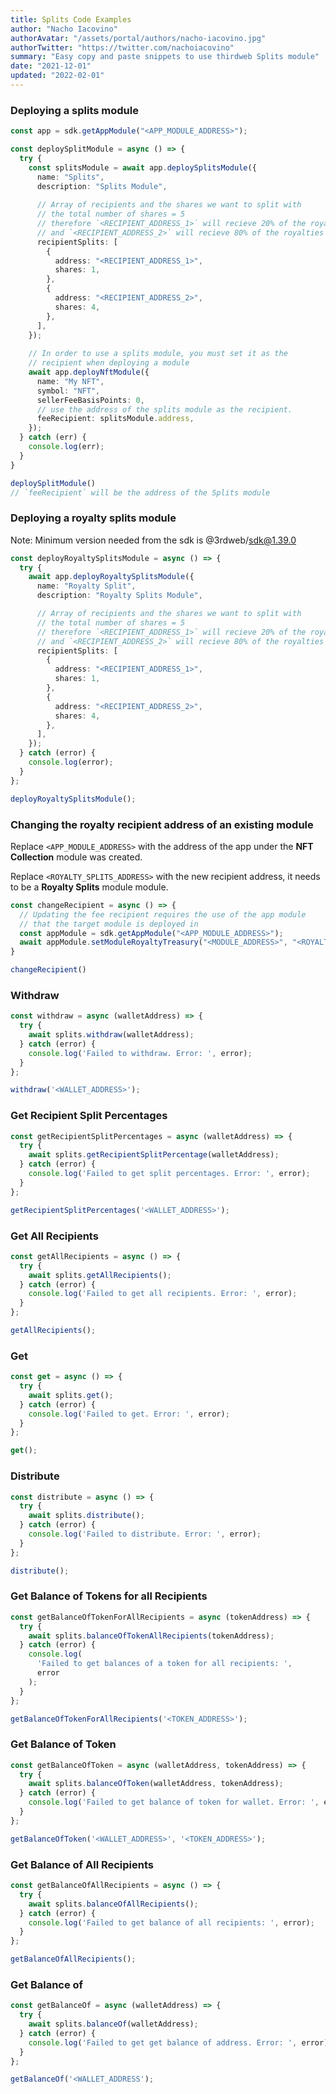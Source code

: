 ```yaml
---
title: Splits Code Examples
author: "Nacho Iacovino"
authorAvatar: "/assets/portal/authors/nacho-iacovino.jpg"
authorTwitter: "https://twitter.com/nachoiacovino"
summary: "Easy copy and paste snippets to use thirdweb Splits module"
date: "2021-12-01"
updated: "2022-02-01"
---
```


### Deploying a splits module

```ts
const app = sdk.getAppModule("<APP_MODULE_ADDRESS>");

const deploySplitModule = async () => {
  try {
    const splitsModule = await app.deploySplitsModule({
      name: "Splits",
      description: "Splits Module",
    
      // Array of recipients and the shares we want to split with
      // the total number of shares = 5
      // therefore `<RECIPIENT_ADDRESS_1>` will recieve 20% of the royalties
      // and `<RECIPIENT_ADDRESS_2>` will recieve 80% of the royalties
      recipientSplits: [
        {
          address: "<RECIPIENT_ADDRESS_1>",
          shares: 1,
        },
        {
          address: "<RECIPIENT_ADDRESS_2>",
          shares: 4,
        },
      ],
    });
    
    // In order to use a splits module, you must set it as the 
    // recipient when deploying a module
    await app.deployNftModule({
      name: "My NFT",
      symbol: "NFT",
      sellerFeeBasisPoints: 0,
      // use the address of the splits module as the recipient.
      feeRecipient: splitsModule.address,
    });
  } catch (err) {
    console.log(err);
  }
}

deploySplitModule()
// `feeRecipient` will be the address of the Splits module
```

### Deploying a royalty splits module

Note: Minimum version needed from the sdk is @3rdweb/sdk@1.39.0

```ts
const deployRoyaltySplitsModule = async () => {
  try {
    await app.deployRoyaltySplitsModule({
      name: "Royalty Split",
      description: "Royalty Splits Module",

      // Array of recipients and the shares we want to split with
      // the total number of shares = 5
      // therefore `<RECIPIENT_ADDRESS_1>` will recieve 20% of the royalties
      // and `<RECIPIENT_ADDRESS_2>` will recieve 80% of the royalties
      recipientSplits: [
        {
          address: "<RECIPIENT_ADDRESS_1>",
          shares: 1,
        },
        {
          address: "<RECIPIENT_ADDRESS_2>",
          shares: 4,
        },
      ],
    });
  } catch (error) {
    console.log(error);
  }
};

deployRoyaltySplitsModule();
```

### Changing the royalty recipient address of an existing module

Replace `<APP_MODULE_ADDRESS>` with the address of the app under the **NFT Collection** module was created.

Replace `<ROYALTY_SPLITS_ADDRESS>` with the new recipient address, it needs to be a **Royalty Splits** module module.

```ts
const changeRecipient = async () => {
  // Updating the fee recipient requires the use of the app module
  // that the target module is deployed in
  const appModule = sdk.getAppModule("<APP_MODULE_ADDRESS>");
  await appModule.setModuleRoyaltyTreasury("<MODULE_ADDRESS>", "<ROYALTY_SPLITS_ADDRESS>");
}

changeRecipient()
```

### Withdraw

```ts
const withdraw = async (walletAddress) => {
  try {
    await splits.withdraw(walletAddress);
  } catch (error) {
    console.log('Failed to withdraw. Error: ', error);
  }
};

withdraw('<WALLET_ADDRESS>');
```

### Get Recipient Split Percentages

```ts
const getRecipientSplitPercentages = async (walletAddress) => {
  try {
    await splits.getRecipientSplitPercentage(walletAddress);
  } catch (error) {
    console.log('Failed to get split percentages. Error: ', error);
  }
};

getRecipientSplitPercentages('<WALLET_ADDRESS>');
```

### Get All Recipients

```ts
const getAllRecipients = async () => {
  try {
    await splits.getAllRecipients();
  } catch (error) {
    console.log('Failed to get all recipients. Error: ', error);
  }
};

getAllRecipients();
```

### Get

```ts
const get = async () => {
  try {
    await splits.get();
  } catch (error) {
    console.log('Failed to get. Error: ', error);
  }
};

get();
```

### Distribute

```ts
const distribute = async () => {
  try {
    await splits.distribute();
  } catch (error) {
    console.log('Failed to distribute. Error: ', error);
  }
};

distribute();
```

### Get Balance of Tokens for all Recipients

```ts
const getBalanceOfTokenForAllRecipients = async (tokenAddress) => {
  try {
    await splits.balanceOfTokenAllRecipients(tokenAddress);
  } catch (error) {
    console.log(
      'Failed to get balances of a token for all recipients: ',
      error
    );
  }
};

getBalanceOfTokenForAllRecipients('<TOKEN_ADDRESS>');
```

### Get Balance of Token

```ts
const getBalanceOfToken = async (walletAddress, tokenAddress) => {
  try {
    await splits.balanceOfToken(walletAddress, tokenAddress);
  } catch (error) {
    console.log('Failed to get balance of token for wallet. Error: ', error);
  }
};

getBalanceOfToken('<WALLET_ADDRESS>', '<TOKEN_ADDRESS>');
```

### Get Balance of All Recipients

```ts
const getBalanceOfAllRecipients = async () => {
  try {
    await splits.balanceOfAllRecipients();
  } catch (error) {
    console.log('Failed to get balance of all recipients: ', error);
  }
};

getBalanceOfAllRecipients();
```

### Get Balance of

```ts
const getBalanceOf = async (walletAddress) => {
  try {
    await splits.balanceOf(walletAddress);
  } catch (error) {
    console.log('Failed to get get balance of address. Error: ', error);
  }
};

getBalanceOf('<WALLET_ADDRESS');
```

<MdxNavigation>
  <MdxNavigationItem
    href="/portal/learn/code-examples/vote"
    title="Vote"
  />
  <MdxNavigationItem
    href="/portal/guides"
    title="Developer Guides"
    next
  />
</MdxNavigation>
